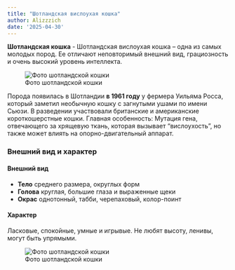 ---
title: "Шотландская вислоухая кошка"
author: Alizzzich
date: '2025-04-30'
---
**Шотландская кошка** - Шотландская вислоухая кошка – одна из самых молодых пород. Ее отличают неповторимый внешний вид, грациозность и очень высокий уровень интеллекта.
 
 ![Фото шотландской кошки](/images/zav1.jpg)
 
 Порода появилась в Шотландии **в 1961 году** у фермера Уильяма Росса, который заметил необычную кошку с загнутыми ушами по имени Сьюзи. В разведении участвовали британские и американские короткошерстные кошки. Главная особенность: Мутация гена, отвечающего за хрящевую ткань, которая вызывает "вислоухость", но также может влиять на опорно-двигательный аппарат.

### Внешний вид и характер

####  Внешний вид 

- **Тело** среднего размера, округлых форм
- **Голова** круглая, большие глаза и выраженные щеки
- **Окрас** однотонный, табби, черепаховый, колор-поинт

#### Характер 

Ласковые, спокойные, умные и игрывые. Не любят высоту, ленивы, могут быть упрямыми. 

 ![Фото шотландской кошки](/images/zav2.jpg)